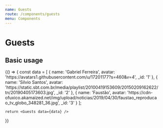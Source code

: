 ```yaml
---
name: Guests
route: /components/guests
menu: Components
---
```



# Guests

<Props of={Guests} />

## Basic usage

<Playground>
  {() => {
    const data = [
      {
        name: 'Gabriel Ferreira',
        avatar: 'https://avatars1.githubusercontent.com/u/17201177?s=460&v=4',
        _id: '1'
      },
      {
        name: 'Silvio Santos',
        avatar: 'https://static.sbt.com.br/media/playlist/20100419153609/20150209162622/tn/20190405173603.jpg',
        _id: '2'
      },
      {
        name: 'Faustão',
        avatar: 'https://cdn-ofuxico.akamaized.net/img/upload/noticias/2019/04/30/faustao_reproducao_tv_globo_348281_36.jpg',
       _id: '3'
      }
    ];

    return <Guests data={data} />
  }}
</Playground>
